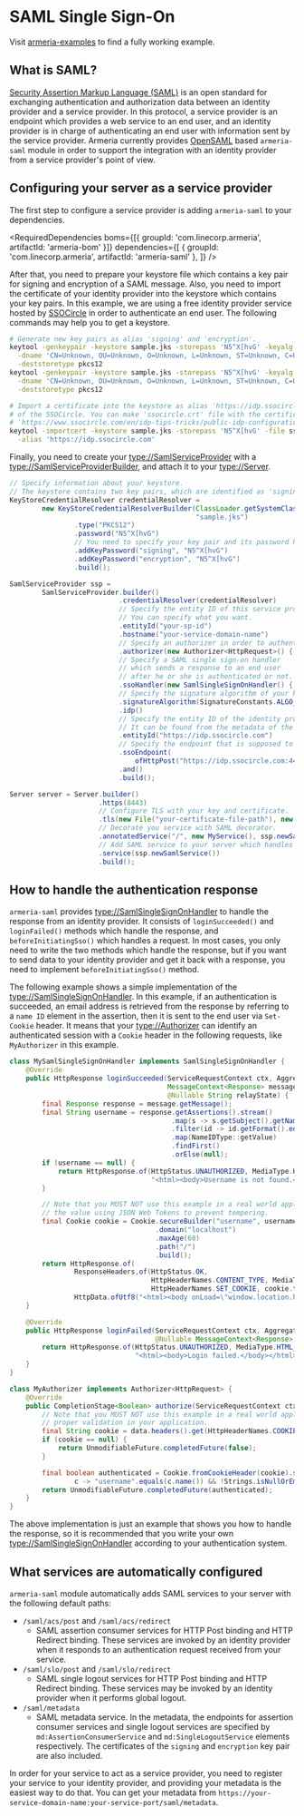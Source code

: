 # SAML Single Sign-On

<Tip>

Visit [armeria-examples](https://github.com/line/armeria-examples) to find a fully working example.

</Tip>

## What is SAML?

[Security Assertion Markup Language (SAML)](https://en.wikipedia.org/wiki/Security_Assertion_Markup_Language)
is an open standard for exchanging authentication and authorization data between an identity provider and
a service provider. In this protocol, a service provider is an endpoint which provides a web service to
an end user, and an identity provider is in charge of authenticating an end user with information sent by
the service provider.
Armeria currently provides [OpenSAML](https://wiki.shibboleth.net/confluence/display/OS30/Home) based
`armeria-saml` module in order to support the integration with an identity provider from a service
provider's point of view.

## Configuring your server as a service provider

The first step to configure a service provider is adding `armeria-saml` to your dependencies.

<RequiredDependencies
  boms={[{ groupId: 'com.linecorp.armeria', artifactId: 'armeria-bom' }]}
  dependencies={[
    { groupId: 'com.linecorp.armeria', artifactId: 'armeria-saml' },
  ]}
/>

After that, you need to prepare your keystore file which contains a key pair for signing and encryption
of a SAML message. Also, you need to import the certificate of your identity provider into the keystore
which contains your key pairs. In this example, we are using a free identity provider service hosted by
[SSOCircle](https://www.ssocircle.com/en/) in order to authenticate an end user. The following commands
may help you to get a keystore.

```bash
# Generate new key pairs as alias 'signing' and 'encryption'.
keytool -genkeypair -keystore sample.jks -storepass 'N5^X[hvG' -keyalg rsa -sigalg sha1withrsa \
  -dname 'CN=Unknown, OU=Unknown, O=Unknown, L=Unknown, ST=Unknown, C=Unknown' -alias signing \
  -deststoretype pkcs12
keytool -genkeypair -keystore sample.jks -storepass 'N5^X[hvG' -keyalg rsa -sigalg sha1withrsa \
  -dname 'CN=Unknown, OU=Unknown, O=Unknown, L=Unknown, ST=Unknown, C=Unknown' -alias encryption \
  -deststoretype pkcs12

# Import a certificate into the keystore as alias 'https://idp.ssocircle.com', which is the entity ID
# of the SSOCircle. You can make 'ssocircle.crt' file with the certificate from
# 'https://www.ssocircle.com/en/idp-tips-tricks/public-idp-configuration/'.
keytool -importcert -keystore sample.jks -storepass 'N5^X[hvG' -file ssocircle.crt \
  -alias 'https://idp.ssocircle.com'
```

Finally, you need to create your <type://SamlServiceProvider> with a <type://SamlServiceProviderBuilder>, and
attach it to your <type://Server>.

```java
// Specify information about your keystore.
// The keystore contains two key pairs, which are identified as 'signing' and 'encryption'.
KeyStoreCredentialResolver credentialResolver =
        new KeyStoreCredentialResolverBuilder(ClassLoader.getSystemClassLoader(),
                                              "sample.jks")
                .type("PKCS12")
                .password("N5^X[hvG")
                // You need to specify your key pair and its password here.
                .addKeyPassword("signing", "N5^X[hvG")
                .addKeyPassword("encryption", "N5^X[hvG")
                .build();

SamlServiceProvider ssp =
        SamlServiceProvider.builder()
                           .credentialResolver(credentialResolver)
                           // Specify the entity ID of this service provider.
                           // You can specify what you want.
                           .entityId("your-sp-id")
                           .hostname("your-service-domain-name")
                           // Specify an authorizer in order to authenticate a request.
                           .authorizer(new Authorizer<HttpRequest>() { ... })
                           // Specify a SAML single sign-on handler
                           // which sends a response to an end user
                           // after he or she is authenticated or not.
                           .ssoHandler(new SamlSingleSignOnHandler() { ... })
                           // Specify the signature algorithm of your key.
                           .signatureAlgorithm(SignatureConstants.ALGO_ID_SIGNATURE_RSA)
                           .idp()
                           // Specify the entity ID of the identity provider.
                           // It can be found from the metadata of the identity provider.
                           .entityId("https://idp.ssocircle.com")
                           // Specify the endpoint that is supposed to send an authentication request.
                           .ssoEndpoint(
                               ofHttpPost("https://idp.ssocircle.com:443/sso/SSOPOST/metaAlias/publicidp"))
                           .and()
                           .build();

Server server = Server.builder()
                      .https(8443)
                      // Configure TLS with your key and certificate.
                      .tls(new File("your-certificate-file-path"), new File("your-key-file-path"))
                      // Decorate you service with SAML decorator.
                      .annotatedService("/", new MyService(), ssp.newSamlDecorator())
                      // Add SAML service to your server which handles a SAML response and a metadata request.
                      .service(ssp.newSamlService())
                      .build();
```

## How to handle the authentication response

`armeria-saml` provides <type://SamlSingleSignOnHandler> to handle the response from an identity provider.
It consists of `loginSucceeded()` and `loginFailed()` methods which handle the response,
and `beforeInitiatingSso()` which handles a request. In most cases, you only need to write the two methods
which handle the response, but if you want to send data to your identity provider and get it back
with a response, you need to implement `beforeInitiatingSso()` method.

The following example shows a simple implementation of the <type://SamlSingleSignOnHandler>. In this example,
if an authentication is succeeded, an email address is retrieved from the response by referring to a `name ID`
element in the assertion, then it is sent to the end user via `Set-Cookie` header. It means that your
<type://Authorizer> can identify an authenticated session with a `Cookie` header in the following requests,
like `MyAuthorizer` in this example.

```java
class MySamlSingleSignOnHandler implements SamlSingleSignOnHandler {
    @Override
    public HttpResponse loginSucceeded(ServiceRequestContext ctx, AggregatedHttpRequest req,
                                       MessageContext<Response> message, @Nullable String sessionIndex,
                                       @Nullable String relayState) {
        final Response response = message.getMessage();
        final String username = response.getAssertions().stream()
                                        .map(s -> s.getSubject().getNameID())
                                        .filter(id -> id.getFormat().equals(SamlNameIdFormat.EMAIL.urn()))
                                        .map(NameIDType::getValue)
                                        .findFirst()
                                        .orElse(null);
        if (username == null) {
            return HttpResponse.of(HttpStatus.UNAUTHORIZED, MediaType.HTML_UTF_8,
                                   "<html><body>Username is not found.</body></html>");
        }

        // Note that you MUST NOT use this example in a real world application. You may consider encoding
        // the value using JSON Web Tokens to prevent tempering.
        final Cookie cookie = Cookie.secureBuilder("username", username)
                                    .domain("localhost")
                                    .maxAge(60)
                                    .path("/")
                                    .build();
        return HttpResponse.of(
                ResponseHeaders,of(HttpStatus.OK,
                                   HttpHeaderNames.CONTENT_TYPE, MediaType.HTML_UTF_8,
                                   HttpHeaderNames.SET_COOKIE, cookie.toSetCookieHeader()),
                HttpData.ofUtf8("<html><body onLoad=\"window.location.href='/welcome'\"></body></html>"));
    }

    @Override
    public HttpResponse loginFailed(ServiceRequestContext ctx, AggregatedHttpRequest req,
                                    @Nullable MessageContext<Response> message, Throwable cause) {
        return HttpResponse.of(HttpStatus.UNAUTHORIZED, MediaType.HTML_UTF_8,
                               "<html><body>Login failed.</body></html>");
    }
}

class MyAuthorizer implements Authorizer<HttpRequest> {
    @Override
    public CompletionStage<Boolean> authorize(ServiceRequestContext ctx, HttpRequest data) {
        // Note that you MUST NOT use this example in a real world application. You have to perform
        // proper validation in your application.
        final String cookie = data.headers().get(HttpHeaderNames.COOKIE);
        if (cookie == null) {
            return UnmodifiableFuture.completedFuture(false);
        }

        final boolean authenticated = Cookie.fromCookieHeader(cookie).stream().anyMatch(
                c -> "username".equals(c.name()) && !Strings.isNullOrEmpty(c.value()));
        return UnmodifiableFuture.completedFuture(authenticated);
    }
}
```

<Warning>

The above implementation is just an example that shows you how to handle the response, so it is recommended
that you write your own <type://SamlSingleSignOnHandler> according to your authentication system.

</Warning>

## What services are automatically configured

`armeria-saml` module automatically adds SAML services to your server with the following default paths:
- `/saml/acs/post` and `/saml/acs/redirect`
  - SAML assertion consumer services for HTTP Post binding and HTTP Redirect binding. These services are invoked
    by an identity provider when it responds to an authentication request received from your service.
- `/saml/slo/post` and `/saml/slo/redirect`
  - SAML single logout services for HTTP Post binding and HTTP Redirect binding. These services may be invoked
    by an identity provider when it performs global logout.
- `/saml/metadata`
  - SAML metadata service. In the metadata, the endpoints for assertion consumer services and single logout
    services are specified by `md:AssertionConsumerService` and `md:SingleLogoutService` elements
    respectively. The certificates of the `signing` and `encryption` key pair are also included.

<Tip>

In order for your service to act as a service provider, you need to register your service to your identity
provider, and providing your metadata is the easiest way to do that. You can get your metadata from
`https://your-service-domain-name:your-service-port/saml/metadata`.

</Tip>
